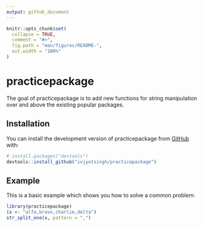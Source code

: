 ```yaml
---
output: github_document
---
```


<!-- README.md is generated from README.Rmd. Please edit that file -->

```r
knitr::opts_chunk$set(
  collapse = TRUE,
  comment = "#>",
  fig.path = "man/figures/README-",
  out.width = "100%"
)
```

# practicepackage

<!-- badges: start -->
<!-- badges: end -->

The goal of practicepackage is to add new functions for string manipulation over and above the existing popular packages.

## Installation

You can install the development version of practicepackage from [GitHub](https://github.com/) with:

``` r
# install.packages("devtools")
devtools::install_github("ivjyotsingh/practicepackage")
```

## Example

This is a basic example which shows you how to solve a common problem:

```r
library(practicepackage)
(x <- "alfa,bravo,charlie,delta")
str_split_one(x, pattern = ",")
```


